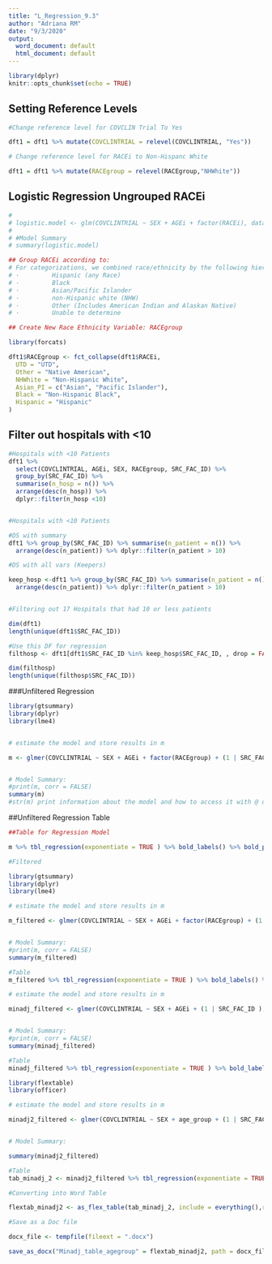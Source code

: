 ```yaml
---
title: "L_Regression_9.3"
author: "Adriana RM"
date: "9/3/2020"
output:
  word_document: default
  html_document: default
---
```


```r
library(dplyr)
knitr::opts_chunk$set(echo = TRUE)

```

## Setting Reference Levels 
```r
#Change reference level for COVCLIN Trial To Yes

dft1 = dft1 %>% mutate(COVCLINTRIAL = relevel(COVCLINTRIAL, "Yes"))

# Change reference level for RACEi to Non-Hispanc White

dft1 = dft1 %>% mutate(RACEgroup = relevel(RACEgroup,"NHWhite"))

```

## Logistic Regression Ungrouped RACEi

```r
# 
# logistic.model <- glm(COVCLINTRIAL ~ SEX + AGEi + factor(RACEi), data= dft1, family = 'binomial')
# 
# #Model Summary
# summary(logistic.model)

```

```r
## Group RACEi according to:
# For categorizations, we combined race/ethnicity by the following hierarchy:
# ·         Hispanic (any Race)
# ·         Black
# ·         Asian/Pacific Islander 
# ·         non-Hispanic white (NHW)
# ·         Other (Includes American Indian and Alaskan Native)
# ·         Unable to determine

## Create New Race Ethnicity Variable: RACEgroup 

library(forcats)

dft1$RACEgroup <- fct_collapse(dft1$RACEi,
  UTD = "UTD",
  Other = "Native American",
  NHWhite = "Non-Hispanic White",
  Asian_PI = c("Asian", "Pacific Islander"),
  Black = "Non-Hispanic Black",
  Hispanic = "Hispanic"
)

```

## Filter out hospitals with <10
```r

#Hospitals with <10 Patients 
dft1 %>% 
  select(COVCLINTRIAL, AGEi, SEX, RACEgroup, SRC_FAC_ID) %>%         
  group_by(SRC_FAC_ID) %>% 
  summarise(n_hosp = n()) %>% 
  arrange(desc(n_hosp)) %>% 
  dplyr::filter(n_hosp <10)


#Hospitals with <10 Patients

#DS with summary
dft1 %>% group_by(SRC_FAC_ID) %>% summarise(n_patient = n()) %>%
  arrange(desc(n_patient)) %>% dplyr::filter(n_patient > 10)

#DS with all vars (Keepers)

keep_hosp <-dft1 %>% group_by(SRC_FAC_ID) %>% summarise(n_patient = n()) %>%
  arrange(desc(n_patient)) %>% dplyr::filter(n_patient > 10)


#Filtering out 17 Hospitals that had 10 or less patients 

dim(dft1)
length(unique(dft1$SRC_FAC_ID))

#Use this DF for regression 
filthosp <- dft1[dft1$SRC_FAC_ID %in% keep_hosp$SRC_FAC_ID, , drop = FALSE]

dim(filthosp)
length(unique(filthosp$SRC_FAC_ID))


```


###Unfiltered Regression
```r
library(gtsummary)
library(dplyr)
library(lme4)


# estimate the model and store results in m

m <- glmer(COVCLINTRIAL ~ SEX + AGEi + factor(RACEgroup) + (1 | SRC_FAC_ID ), data = dft1, family = binomial)


# Model Summary: 
#print(m, corr = FALSE)
summary(m)
#str(m) print information about the model and how to access it with @ or $


```

##Unfiltered Regression Table
```r

##Table for Regression Model 

m %>% tbl_regression(exponentiate = TRUE ) %>% bold_labels() %>% bold_p(t= 0.05) %>% add_nevent()


```


```r
#Filtered 

library(gtsummary)
library(dplyr)
library(lme4)

# estimate the model and store results in m

m_filtered <- glmer(COVCLINTRIAL ~ SEX + AGEi + factor(RACEgroup) + (1 | SRC_FAC_ID ), data = filthosp, family = binomial, nAGQ = 1)


# Model Summary: 
#print(m, corr = FALSE)
summary(m_filtered)

#Table
m_filtered %>% tbl_regression(exponentiate = TRUE ) %>% bold_labels() %>% bold_p(t= 0.05) %>% add_nevent()


```
```r
# estimate the model and store results in m

minadj_filtered <- glmer(COVCLINTRIAL ~ SEX + AGEi + (1 | SRC_FAC_ID ), data = filthosp, family = binomial, nAGQ = 1)


# Model Summary: 
#print(m, corr = FALSE)
summary(minadj_filtered)

#Table
minadj_filtered %>% tbl_regression(exponentiate = TRUE ) %>% bold_labels() %>% bold_p(t= 0.05) %>% add_nevent()
```

```r
library(flextable)
library(officer)

# estimate the model and store results in m

minadj2_filtered <- glmer(COVCLINTRIAL ~ SEX + age_group + (1 | SRC_FAC_ID ), data = filthosp, family = binomial, nAGQ = 1)


# Model Summary: 

summary(minadj2_filtered)

#Table 
tab_minadj_2 <- minadj2_filtered %>% tbl_regression(exponentiate = TRUE ) %>% bold_labels() %>% bold_p(t= 0.05) %>% add_nevent()

#Converting into Word Table

flextab_minadj2 <- as_flex_table(tab_minadj_2, include = everything(),return_calls = FALSE, strip_md_bold = TRUE)

#Save as a Doc file

docx_file <- tempfile(fileext = ".docx")

save_as_docx("Minadj_table_agegroup" = flextab_minadj2, path = docx_file)

```

